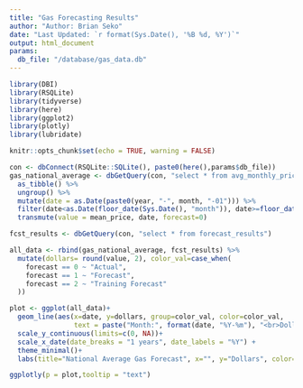 ```yaml
---
title: "Gas Forecasting Results"
author: "Author: Brian Seko"
date: "Last Updated: `r format(Sys.Date(), '%B %d, %Y')`"
output: html_document
params:
  db_file: "/database/gas_data.db"
---
```


```r
library(DBI)
library(RSQLite) 
library(tidyverse)
library(here)
library(ggplot2)
library(plotly)
library(lubridate)

knitr::opts_chunk$set(echo = TRUE, warning = FALSE)
```

```r
con <- dbConnect(RSQLite::SQLite(), paste0(here(),params$db_file))
gas_national_average <- dbGetQuery(con, "select * from avg_monthly_price") %>% 
  as_tibble() %>% 
  ungroup() %>% 
  mutate(date = as.Date(paste0(year, "-", month, "-01"))) %>% 
  filter(date<as.Date(floor_date(Sys.Date(), "month")), date>=floor_date(Sys.Date(), "year")-years(3)) %>% 
  transmute(value = mean_price, date, forecast=0)

fcst_results <- dbGetQuery(con, "select * from forecast_results")

all_data <- rbind(gas_national_average, fcst_results) %>% 
  mutate(dollars= round(value, 2), color_val=case_when(
    forecast == 0 ~ "Actual",
    forecast == 1 ~ "Forecast", 
    forecast == 2 ~ "Training Forecast"
  ))
```

```r
plot <- ggplot(all_data)+
  geom_line(aes(x=date, y=dollars, group=color_val, color=color_val,
                text = paste("Month:", format(date, "%Y-%m"), "<br>Dollars:", dollars)),linewidth = 0.75)+
  scale_y_continuous(limits=c(0, NA))+
  scale_x_date(date_breaks = "1 years", date_labels = "%Y") +
  theme_minimal()+
  labs(title="National Average Gas Forecast", x="", y="Dollars", color="")

ggplotly(p = plot,tooltip = "text")
```



























